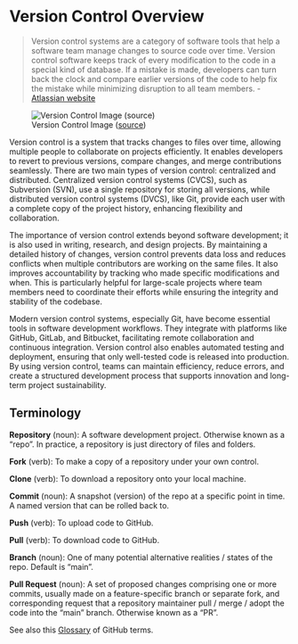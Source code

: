 # Version Control Overview



> Version control systems are a category of software tools that help a software team manage changes to source code over time. Version control software keeps track of every modification to the code in a special kind of database. If a mistake is made, developers can turn back the clock and compare earlier versions of the code to help fix the mistake while minimizing disruption to all team members. - [Atlassian website](https://www.atlassian.com/git/tutorials/what-is-version-control)

![Version Control Image ([source](https://web.archive.org/web/20170216074720/https://www.atlassian.com/git/tutorials/what-is-version-control))](../images/version-control.png)

Version control is a system that tracks changes to files over time, allowing multiple people to collaborate on projects efficiently. It enables developers to revert to previous versions, compare changes, and merge contributions seamlessly. There are two main types of version control: centralized and distributed. Centralized version control systems (CVCS), such as Subversion (SVN), use a single repository for storing all versions, while distributed version control systems (DVCS), like Git, provide each user with a complete copy of the project history, enhancing flexibility and collaboration.

The importance of version control extends beyond software development; it is also used in writing, research, and design projects. By maintaining a detailed history of changes, version control prevents data loss and reduces conflicts when multiple contributors are working on the same files. It also improves accountability by tracking who made specific modifications and when. This is particularly helpful for large-scale projects where team members need to coordinate their efforts while ensuring the integrity and stability of the codebase.

Modern version control systems, especially Git, have become essential tools in software development workflows. They integrate with platforms like GitHub, GitLab, and Bitbucket, facilitating remote collaboration and continuous integration. Version control also enables automated testing and deployment, ensuring that only well-tested code is released into production. By using version control, teams can maintain efficiency, reduce errors, and create a structured development process that supports innovation and long-term project sustainability.


## Terminology

**Repository** (noun): A software development project. Otherwise known as a "repo". In practice, a repository is just directory of files and folders.

**Fork** (verb): To make a copy of a repository under your own control.

**Clone** (verb): To download a repository onto your local machine.

**Commit** (noun): A snapshot (version) of the repo at a specific point in time. A named version that can be rolled back to.

**Push** (verb): To upload code to GitHub.

**Pull** (verb): To download code to GitHub.

**Branch** (noun): One of many potential alternative realities / states of the repo. Default is "main".

**Pull Request** (noun): A set of proposed changes comprising one or more commits, usually made on a feature-specific branch or separate fork, and corresponding request that a repository maintainer pull / merge / adopt the code into the "main" branch. Otherwise known as a "PR".


See also this [Glossary](https://docs.github.com/en/get-started/learning-about-github/github-glossary) of GitHub terms.
